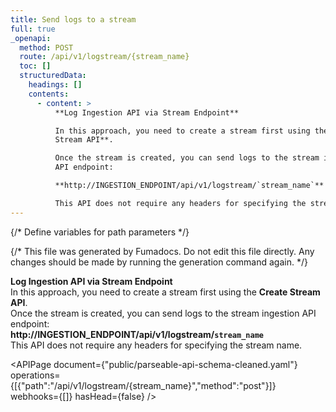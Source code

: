 ```yaml
---
title: Send logs to a stream
full: true
_openapi:
  method: POST
  route: /api/v1/logstream/{stream_name}
  toc: []
  structuredData:
    headings: []
    contents:
      - content: >
          **Log Ingestion API via Stream Endpoint**  

          In this approach, you need to create a stream first using the **Create
          Stream API**.  

          Once the stream is created, you can send logs to the stream ingestion
          API endpoint:  

          **http://INGESTION_ENDPOINT/api/v1/logstream/`stream_name`**  

          This API does not require any headers for specifying the stream name.
---
```

{/* Define variables for path parameters */}

{/* This file was generated by Fumadocs. Do not edit this file directly. Any changes should be made by running the generation command again. */}

**Log Ingestion API via Stream Endpoint**  
In this approach, you need to create a stream first using the **Create Stream API**.  
Once the stream is created, you can send logs to the stream ingestion API endpoint:  
**http://INGESTION_ENDPOINT/api/v1/logstream/`stream_name`**  
This API does not require any headers for specifying the stream name.


<APIPage document={"public/parseable-api-schema-cleaned.yaml"} operations={[{"path":"/api/v1/logstream/{stream_name}","method":"post"}]} webhooks={[]} hasHead={false} />